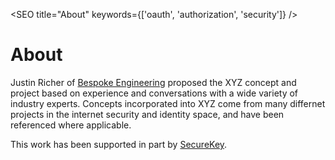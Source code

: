 
<SEO title="About" keywords={['oauth', 'authorization', 'security']} />

# About

Justin Richer of <a href="https://bspk.io/">Bespoke Engineering</a> proposed the XYZ concept and project based on experience and conversations with a wide variety of industry experts. Concepts incorporated into XYZ come from many differnet projects in the internet security and identity space, and have been referenced where applicable. 

This work has been supported in part by <a href="https://securekey.com">SecureKey</a>.